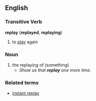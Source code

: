 ==English==
===Transitive Verb===
'''replay''' ('''replayed''', '''replaying''')
# to [[play]] again
===Noun===
# the replaying of (something)
#*''Show us that '''''replay''''' one more time.''
===Related terms===
*[[instant replay]]